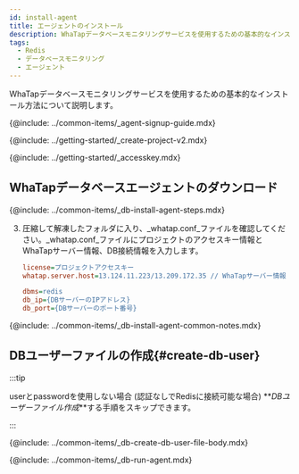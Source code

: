 ```yaml
---
id: install-agent
title: エージェントのインストール
description: WhaTapデータベースモニタリングサービスを使用するための基本的なインストール方法について説明します。
tags:
  - Redis
  - データベースモニタリング
  - エージェント
---
```



WhaTapデータベースモニタリングサービスを使用するための基本的なインストール方法について説明します。

{@include: ../common-items/_agent-signup-guide.mdx}  

<Youtube ko='RhU3f3d7k1A' en='wQbXDKNdDfA' ja='wQbXDKNdDfA' />

{@include: ../getting-started/_create-project-v2.mdx} 

{@include: ../getting-started/_accesskey.mdx} 

## WhaTapデータベースエージェントのダウンロード

{@include: ../common-items/_db-install-agent-steps.mdx}

3.  圧縮して解凍したフォルダに入り、_whatap.conf_ファイルを確認してください。_whatap.conf_ファイルにプロジェクトのアクセスキー情報とWhaTapサーバー情報、DB接続情報を入力します。

    ```ini title='whatap.conf'
    license=プロジェクトアクセスキー
    whatap.server.host=13.124.11.223/13.209.172.35 // WhaTapサーバー情報

    dbms=redis
    db_ip={DBサーバーのIPアドレス}
    db_port={DBサーバーのポート番号}
    ```

<!-- 공통 Notes -->

{@include: ../common-items/_db-install-agent-common-notes.mdx} 

## DBユーザーファイルの作成{#create-db-user}

:::tip

userとpasswordを使用しない場合 (認証なしでRedisに接続可能な場合)  **_DBユーザーファイル作成_**する手順をスキップできます。

:::

<DBuserDesc name='""'/>

{@include: ../common-items/_db-create-db-user-file-body.mdx} 

<!--## 에이전트 실행-->

{@include: ../common-items/_db-run-agent.mdx}
